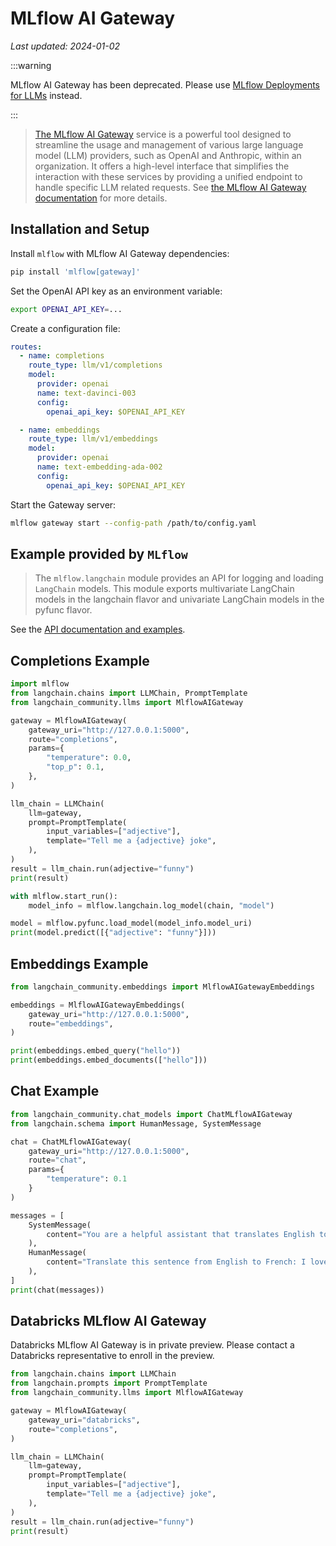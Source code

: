 # MLflow AI Gateway
*Last updated: 2024-01-02*

:::warning

MLflow AI Gateway has been deprecated. Please use [MLflow Deployments for LLMs](./mlflow) instead.

:::

>[The MLflow AI Gateway](https://www.mlflow.org/docs/latest/gateway/index) service is a powerful tool designed to streamline the usage and management of various large 
> language model (LLM) providers, such as OpenAI and Anthropic, within an organization. It offers a high-level interface 
> that simplifies the interaction with these services by providing a unified endpoint to handle specific LLM related requests.
> See [the MLflow AI Gateway documentation](https://mlflow.org/docs/latest/gateway/index) for more details.

## Installation and Setup

Install `mlflow` with MLflow AI Gateway dependencies:

```sh
pip install 'mlflow[gateway]'
```

Set the OpenAI API key as an environment variable:

```sh
export OPENAI_API_KEY=...
```

Create a configuration file:

```yaml
routes:
  - name: completions
    route_type: llm/v1/completions
    model:
      provider: openai
      name: text-davinci-003
      config:
        openai_api_key: $OPENAI_API_KEY

  - name: embeddings
    route_type: llm/v1/embeddings
    model:
      provider: openai
      name: text-embedding-ada-002
      config:
        openai_api_key: $OPENAI_API_KEY
```

Start the Gateway server:

```sh
mlflow gateway start --config-path /path/to/config.yaml
```

## Example provided by `MLflow`

>The `mlflow.langchain` module provides an API for logging and loading `LangChain` models. 
> This module exports multivariate LangChain models in the langchain flavor and univariate LangChain 
> models in the pyfunc flavor.
 
See the [API documentation and examples](https://www.mlflow.org/docs/latest/python_api/mlflow.langchain).



## Completions Example

```python
import mlflow
from langchain.chains import LLMChain, PromptTemplate
from langchain_community.llms import MlflowAIGateway

gateway = MlflowAIGateway(
    gateway_uri="http://127.0.0.1:5000",
    route="completions",
    params={
        "temperature": 0.0,
        "top_p": 0.1,
    },
)

llm_chain = LLMChain(
    llm=gateway,
    prompt=PromptTemplate(
        input_variables=["adjective"],
        template="Tell me a {adjective} joke",
    ),
)
result = llm_chain.run(adjective="funny")
print(result)

with mlflow.start_run():
    model_info = mlflow.langchain.log_model(chain, "model")

model = mlflow.pyfunc.load_model(model_info.model_uri)
print(model.predict([{"adjective": "funny"}]))
```

## Embeddings Example

```python
from langchain_community.embeddings import MlflowAIGatewayEmbeddings

embeddings = MlflowAIGatewayEmbeddings(
    gateway_uri="http://127.0.0.1:5000",
    route="embeddings",
)

print(embeddings.embed_query("hello"))
print(embeddings.embed_documents(["hello"]))
```

## Chat Example

```python
from langchain_community.chat_models import ChatMLflowAIGateway
from langchain.schema import HumanMessage, SystemMessage

chat = ChatMLflowAIGateway(
    gateway_uri="http://127.0.0.1:5000",
    route="chat",
    params={
        "temperature": 0.1
    }
)

messages = [
    SystemMessage(
        content="You are a helpful assistant that translates English to French."
    ),
    HumanMessage(
        content="Translate this sentence from English to French: I love programming."
    ),
]
print(chat(messages))
```

## Databricks MLflow AI Gateway

Databricks MLflow AI Gateway is in private preview.
Please contact a Databricks representative to enroll in the preview.

```python
from langchain.chains import LLMChain
from langchain.prompts import PromptTemplate
from langchain_community.llms import MlflowAIGateway

gateway = MlflowAIGateway(
    gateway_uri="databricks",
    route="completions",
)

llm_chain = LLMChain(
    llm=gateway,
    prompt=PromptTemplate(
        input_variables=["adjective"],
        template="Tell me a {adjective} joke",
    ),
)
result = llm_chain.run(adjective="funny")
print(result)
```
